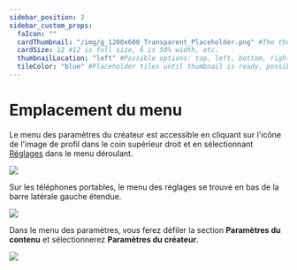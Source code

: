 ---
sidebar_position: 2
sidebar_custom_props:
  faIcon: ""
  cardThumbnail: "/img/g_1200x600_Transparent_Placeholder.png" #The thumbnail on the category card.
  cardSize: 12 #12 is full size, 6 is 50% width, etc.
  thumbnailLocation: "left" #Possible options: top, left, bottom, right, none
  tileColor: "blue" #Placeholder tiles until thumbnail is ready, possible options: blue, cream, darkpurple, lightpurple, mauve, orange, pink, none
---

# Emplacement du menu

Le menu des paramètres du créateur est accessible en cliquant sur l'icône de l'image de profil dans le coin supérieur droit et en sélectionnant [<OdyseeIcon type="cogwheel"/> Réglages](https://odysee.com/$/settings) dans le menu déroulant.

![](/img/fr/Paramètres.png)

Sur les téléphones portables, le menu des réglages se trouve en bas de la barre latérale gauche étendue.

![](/img/fr/Mréglages.png)

Dans le menu des paramètres, vous ferez défiler la section **Paramètres du contenu** et sélectionnerez **Paramètres du créateur**.

![](/img/fr/Paramètresducréateur.png)
